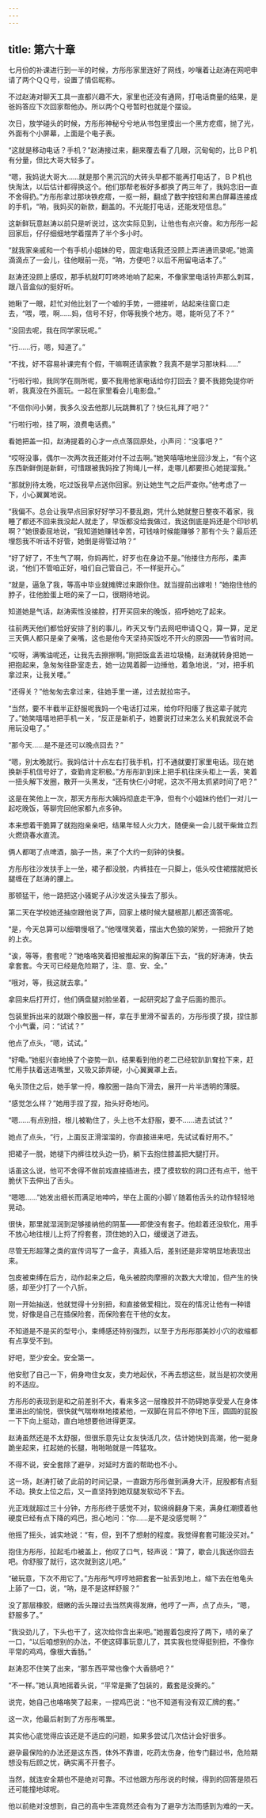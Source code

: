 ```yaml
---
---
---
```

title: 第六十章
---




七月份的补课进行到一半的时候，方彤彤家里连好了网线，吵嚷着让赵涛在网吧申请了两个ＱＱ号，设置了情侣昵称。

不过赵涛对聊天工具一直都兴趣不大，家里也还没有通网，打电话商量的结果，是爸妈答应下次回家帮他办。所以两个Ｑ号暂时也就是个摆设。

次日，放学碰头的时候，方彤彤神秘兮兮地从书包里摸出一个黑方疙瘩，抛了光，外面有个小屏幕，上面是个电子表。

“这就是移动电话？手机？”赵涛接过来，翻来覆去看了几眼，沉甸甸的，比ＢＰ机有分量，但比大哥大轻多了。

“嗯，我妈说大哥大……就是那个黑沉沉的大砖头早都不能再打电话了，ＢＰ机也快淘汰，以后估计都得换这个。他们那帮老板好多都换了两三年了，我妈念旧一直不舍得扔。”方彤彤拿过那块铁疙瘩，一抠一掰，翻成了数字按钮和黑白屏幕连接成的手机，“呐，我妈买的新款，翻盖的。不光能打电话，还能发短信息。”

这新鲜玩意赵涛以前只是听说过，这次实际见到，让他也有点兴奋。和方彤彤一起回家后，仔仔细细地学着摆弄了半个多小时。

“就我家亲戚和一个有手机小姐妹的号，固定电话我还没顾上弄进通讯录呢。”她滴滴滴点了一会儿，往他眼前一亮，“呐，方便吧？以后不用留电话本了。”

赵涛还没顾上感叹，那手机就叮叮咚咚地响了起来，不像家里电话铃声那么刺耳，跟八音盒似的挺好听。

她瞅了一眼，赶忙对他比划了一个嘘的手势，一摁接听，站起来往窗口走去，“喂，喂，啊……妈，信号不好，你等我换个地方。嗯，能听见了不？”

“没回去呢，我在同学家玩呢。”

“行……行，嗯，知道了。”

“不找，好不容易补课完有个假，干嘛啊还请家教？我真不是学习那块料……”

“行啦行啦，我同学在厕所呢，要不我用他家电话给你打回去？要不我摁免提你听听，我真没在外面玩。一起在家里看会儿电影盘。”

“不信你问小舅，我多久没去他那儿玩跳舞机了？快仨礼拜了吧？”

“行啦行啦，挂了啊，浪费电话费。”

看她把盖一扣，赵涛提着的心才一点点落回原处，小声问：“没事吧？”

“哎呀没事，偶尔一次两次我还能对付不过去啊。”她笑嘻嘻地坐回沙发上，“有个这东西新鲜倒是新鲜，可惜跟被我妈拴了狗绳儿一样，走哪儿都要担心她提溜我。”

“那就别待太晚，吃过饭我早点送你回家。别让她生气之后严查你。”他考虑了一下，小心翼翼地说。

“我偏不。总会让我早点回家好好学习不要乱跑，凭什么她就整日整夜不着家，我睡了都还不回来我没起人就走了，早饭都没给我做过，我这倒底是妈还是个印钞机啊？”她很委屈地说，“我知道她赚钱辛苦，可钱啥时候能赚够？那有个头？最后还埋怨我不听话不好管，她倒是得管过呐？”

“好了好了，不生气了啊，你妈再忙，好歹也在身边不是。”他搂住方彤彤，柔声说，“他们不管咱正好，咱们自己管自己，不一样挺开心。”

“就是，逼急了我，等高中毕业就摊牌过来跟你住。就当提前出嫁啦！”她抱住他的脖子，往他脸蛋上咂的亲了一口，很期待地说。

知道她是气话，赵涛索性没接腔，打开买回来的晚饭，招呼她吃了起来。

往前两天他们都恰好安排了别的事儿，昨天又专门去网吧申请ＱＱ，算一算，足足三天俩人都只是亲了亲嘴，这也是他今天坚持买饭吃不开火的原因——节省时间。

“哎呀，满嘴油呢还，让我先去擦擦啊。”刚把饭盒丢进垃圾桶，赵涛就转身把她一把抱起来，急匆匆往卧室走去，她一边晃着脚一边捶他，着急地说，“对，把手机拿过来，让我关喽。”

“还得关？”他匆匆去拿过来，往她手里一递，过去就拉帘子。

“当然，要不半截半正舒服呢我妈一个电话打过来，给你吓阳痿了我这辈子就完了。”她笑嘻嘻地把手机一关，“反正是新机子，她要说打过来怎么关机我就说不会用玩没电了。”

“那今天……是不是还可以晚点回去？”

“嗯，别太晚就行。我妈估计十点左右打我手机，打不通就要打家里电话。现在她换新手机信号好了，查勤肯定积极。”方彤彤趴到床上把手机往床头柜上一丢，笑着一扭头解下发圈，散开一头黑发，“还有快仨小时呢，这次不用太抓紧时间了吧？”

这是在笑他上一次，那天方彤彤大姨妈彻底走干净，但有个小姐妹约他们一对儿一起吃晚饭，等聊完回他家都九点多钟。

本来想着干脆算了就抱抱亲亲吧，结果年轻人火力大，随便亲一会儿就干柴耸立烈火燃烧春水直流。

俩人都喝了点啤酒，脑子一热，来了个大约一刻钟的快餐。

方彤彤往沙发扶手上一坐，裙子都没脱，内裤挂在一只脚上，低头咬住裙摆就把长腿缠在了赵涛的腰上。

那顿猛干，他一路把这小骚妮子从沙发这头操去了那头。

第二天在学校她还抽空跟他说了声，回家上楼时候大腿根那儿都还滴答呢。

“是，今天总算可以细嚼慢咽了。”他嘿嘿笑着，摆出大色狼的架势，一把掀开了她的上衣。

“诶，等等，套套呢？”她咯咯笑着把被推起来的胸罩压下去，“我的好涛涛，快去拿套套。今天可已经是危险期了，注、意、安、全。”

“哦对，等，我这就去拿。”

拿回来后打开灯，他们俩盘腿对脸坐着，一起研究起了盒子后面的图示。

包装里拆出来的就跟个橡胶圈一样，拿在手里滑不留丢的，方彤彤摸了摸，捏住那个小气囊，问：“试试？”

他点了点头，“嗯，试试。”

“好嘞。”她挺兴奋地换了个姿势一趴，结果看到他的老二已经软趴趴耷拉下来，赶忙用手扶着送进嘴里，又吸又舔弄硬，小心翼翼罩上去。

龟头顶住之后，她手掌一捋，橡胶圈一路向下滑去，展开一片半透明的薄膜。

“感觉怎么样？”她用手捏了捏，抬头好奇地问。

“嗯……有点别扭，根儿被勒住了，头上也不太舒服，要不……进去试试？”

她点了点头，“行，上面反正滑溜溜的，你直接进来吧，先试试看好用不。”

把裙子一脱，她褪下内裤往枕头边一扔，躺下去抱住膝盖把大腿打开。

话虽这么说，他可不舍得不做前戏直接插进去，摸了摸软软的洞口还有点干，他干脆伏下去伸出了舌头。

“嗯嗯……”她发出细长而满足地呻吟，举在上面的小脚丫随着他舌头的动作轻轻地晃动。

很快，那里就湿润到足够接纳他的阴茎——即使没有套子。他趁着还没软化，用手不放心地往根儿上捋了捋套套，顶住她的入口，缓缓送了进去。

尽管无形超薄之类的宣传词写了一盒子，真插入后，差别还是非常明显地表现出来。

包皮被束缚在后方，动作起来之后，龟头被腔肉摩擦的次数大大增加，但产生的快感，却至少打了一个八折。

刚一开始抽送，他就觉得十分别扭，和直接做爱相比，现在的情况让他有一种错觉，好像是自己在插保险套，而保险套在干他的女友。

不知道是不是买的型号小，束缚感还特别强烈，以至于方彤彤那美妙小穴的收缩都有点享受不到。

好吧，至少安全。安全第一。

他安慰了自己一下，俯身吻住女友，卖力地起伏，不再去想这些，就当是初次使用的不适应。

方彤彤的表现到是和之前差别不大，看来多这一层橡胶并不防碍她享受爱人在身体里进出的愉悦，很快就气喘咻咻地搂紧他，一双脚在背后不停地下压，圆圆的屁股一下下向上挺动，直白地想要他进得更深。

赵涛虽然还是不太舒服，但很乐意先让女友快活几次，估计她快到高潮，他一挺身跪坐起来，扛起她的长腿，啪啪啪就是一阵猛攻。

不得不说，安全套除了避孕，对延时方面的帮助也不小。

这一场，赵涛打破了此前的时间记录，一直跟方彤彤做到满身大汗，屁股都有点挺不动。换女上位之后，又一直坚持到她双腿发软动不下去。

光正戏就超过三十分钟，方彤彤终于感觉不对，软绵绵翻身下来，满身红潮摸着他硬度已经有点下降的鸡巴，担心地问：“你……是不是没感觉啊？”

他摇了摇头，诚实地说：“有，但，到不了想射的程度。我觉得套套可能没买对。”

抱住方彤彤，拉起毛巾被盖上，他叹了口气，轻声说：“算了，歇会儿我送你回去吧。你舒服了就行，这次就到这儿吧。”

“破玩意，下次不用它了。”方彤彤气哼哼地把套套一扯丢到地上，缩下去在他龟头上舔了一口，说，“呐，是不是这样舒服？”

没了那层橡胶，细嫩的舌头蹭过去当然爽得发麻，他哼了一声，点了点头，“嗯，舒服多了。”

“我没劲儿了，下头也干了，这次给你含出来吧。”她握着包皮捋了两下，啧的亲了一口，“以后咱想别的办法，不使这碍事玩意儿了，其实我也觉得挺别扭，不像你平常的鸡鸡，像根大香肠。”

赵涛忍不住笑了出来，“那东西平常也像个大香肠吧？”

“不一样。”她认真地摇着头说，“平常是撕了包装的，戴套是没撕的。”

说完，她自己也咯咯笑了起来，一捏鸡巴说：“也不知道有没有双汇牌的套。”

这一次，他最后射到了方彤彤嘴里。

其实他心底觉得应该还是不适应的问题，如果多尝试几次估计会好很多。

避孕最保险的办法还是这东西，体外不靠谱，吃药太伤身，他专门翻过书，危险期想没有后顾之忧，确实离不开套子。

当然，就连安全期也不是绝对可靠。不过他跟方彤彤说的时候，得到的回答是陨石还可能撞地球呢。

他以前绝对没想到，自己的高中生涯竟然还会有为了避孕方法而感到为难的一天。